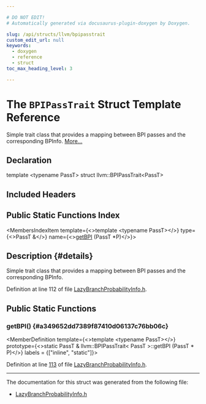 ```yaml
---

# DO NOT EDIT!
# Automatically generated via docusaurus-plugin-doxygen by Doxygen.

slug: /api/structs/llvm/bpipasstrait
custom_edit_url: null
keywords:
  - doxygen
  - reference
  - struct
toc_max_heading_level: 3

---
```





# The `BPIPassTrait` Struct Template Reference

<DoxygenPage pluginConfig={pluginConfig}>

Simple trait class that provides a mapping between BPI passes and the corresponding BPInfo. <a href="#details">More...</a>

## Declaration

<CodeBlock>template &lt;typename PassT&gt;
struct llvm::BPIPassTrait&lt;PassT&gt;</CodeBlock>

## Included Headers

<IncludesList>
<IncludesListItem
  filePath="llvm/Analysis/LazyBranchProbabilityInfo.h"
  permalink="/docs/api/files/include/include/llvm/include/llvm/analysis/lazybranchprobabilityinfo-h"
  isLocal="true" />
</IncludesList>

## Public Static Functions Index

<MembersIndex>

<MembersIndexItem
  template={<>template &lt;typename PassT&gt;</>}
  type={<>PassT &amp;</>}
  name={<><a href="#a349652dd7389f87410d06137c76bb06c">getBPI</a> (PassT &#42;P)</>}>
</MembersIndexItem>

</MembersIndex>

## Description {#details}

Simple trait class that provides a mapping between BPI passes and the corresponding BPInfo.

Definition at line 112 of file <a href="/docs/api/files/include/include/llvm/include/llvm/analysis/lazybranchprobabilityinfo-h">LazyBranchProbabilityInfo.h</a>.

<SectionDefinition>

## Public Static Functions

### getBPI() {#a349652dd7389f87410d06137c76bb06c}

<MemberDefinition
  template={<>template &lt;typename PassT&gt;</>}
  prototype={<>static PassT &amp; llvm::BPIPassTrait&lt; PassT &gt;::getBPI (PassT &#42; P)</>}
  labels = {["inline", "static"]}>

Definition at line <a href="/docs/api/files/include/include/llvm/include/llvm/analysis/lazybranchprobabilityinfo-h/#l00113">113</a> of file <a href="/docs/api/files/include/include/llvm/include/llvm/analysis/lazybranchprobabilityinfo-h">LazyBranchProbabilityInfo.h</a>.
</MemberDefinition>

</SectionDefinition>

<hr/>

The documentation for this struct was generated from the following file:

<ul>
<li><a href="/docs/api/files/include/include/llvm/include/llvm/analysis/lazybranchprobabilityinfo-h">LazyBranchProbabilityInfo.h</a></li>
</ul>

</DoxygenPage>
